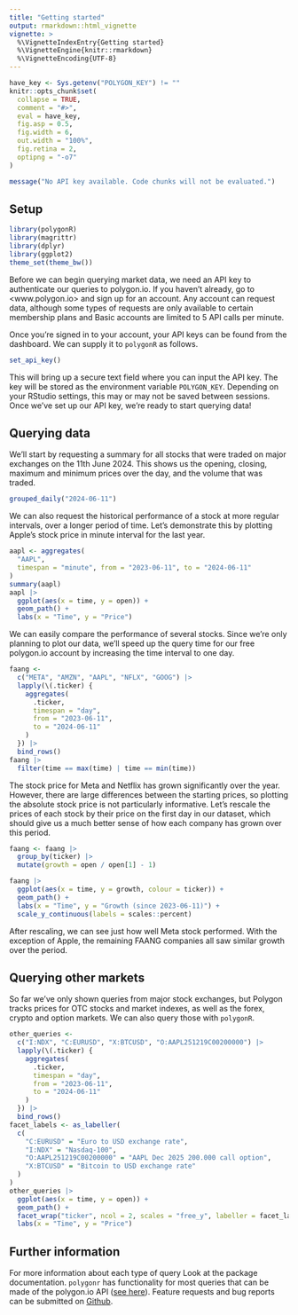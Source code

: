 ```yaml
---
title: "Getting started"
output: rmarkdown::html_vignette
vignette: >
  %\VignetteIndexEntry{Getting started}
  %\VignetteEngine{knitr::rmarkdown}
  %\VignetteEncoding{UTF-8}
---
```


```r
have_key <- Sys.getenv("POLYGON_KEY") != ""
knitr::opts_chunk$set(
  collapse = TRUE,
  comment = "#>",
  eval = have_key,
  fig.asp = 0.5,
  fig.width = 6,
  out.width = "100%",
  fig.retina = 2,
  optipng = "-o7"
)
```
```r
message("No API key available. Code chunks will not be evaluated.")
```

## Setup
```r
library(polygonR)
library(magrittr)
library(dplyr)
library(ggplot2)
theme_set(theme_bw())
```

Before we can begin querying market data, we need an API key to authenticate our queries to polygon.io. If you haven't already, go to <www.polygon.io> and sign up for an account. Any account can request data, although some types of requests are only available to certain membership plans and Basic accounts are limited to 5 API calls per minute.

Once you're signed in to your account, your API keys can be found from the dashboard. We can supply it to `polygonR` as follows.
```r
set_api_key()
```
This will bring up a secure text field where you can input the API key. The key will be stored as the environment variable `POLYGON_KEY`. Depending on your RStudio settings, this may or may not be saved between sessions. Once we've set up our API key, we're ready to start querying data!

## Querying data
We'll start by requesting a summary for all stocks that were traded on major exchanges on the 11th June 2024. This shows us the opening, closing, maximum and minimum prices over the day, and the volume that was traded.

```r
grouped_daily("2024-06-11")
```

We can also request the historical performance of a stock at more regular intervals, over a longer period of time. Let's demonstrate this by plotting Apple's stock price in minute interval for the last year.
```r
aapl <- aggregates(
  "AAPL",
  timespan = "minute", from = "2023-06-11", to = "2024-06-11"
)
summary(aapl)
aapl |>
  ggplot(aes(x = time, y = open)) +
  geom_path() +
  labs(x = "Time", y = "Price")
```

We can easily compare the performance of several stocks. Since we're only planning to plot our data, we'll speed up the query time for our free polygon.io account by increasing the time interval to one day.
```r
faang <-
  c("META", "AMZN", "AAPL", "NFLX", "GOOG") |>
  lapply(\(.ticker) {
    aggregates(
      .ticker,
      timespan = "day",
      from = "2023-06-11",
      to = "2024-06-11"
    )
  }) |>
  bind_rows()
faang |>
  filter(time == max(time) | time == min(time))
```

The stock price for Meta and Netflix has grown significantly over the year. However, there are large differences between the starting prices, so plotting the absolute stock price is not particularly informative. Let's rescale the prices of each stock by their price on the first day in our dataset, which should give us a much better sense of how each company has grown over this period.
```r
faang <- faang |>
  group_by(ticker) |>
  mutate(growth = open / open[1] - 1)

faang |>
  ggplot(aes(x = time, y = growth, colour = ticker)) +
  geom_path() +
  labs(x = "Time", y = "Growth (since 2023-06-11)") +
  scale_y_continuous(labels = scales::percent)
```

After rescaling, we can see just how well Meta stock performed. With the exception of Apple, the remaining FAANG companies all saw similar growth over the period.

## Querying other markets
So far we've only shown queries from major stock exchanges, but Polygon tracks prices for OTC stocks and market indexes, as well as the forex, crypto and option markets. We can also query those with `polygonR`.

```r
other_queries <-
  c("I:NDX", "C:EURUSD", "X:BTCUSD", "O:AAPL251219C00200000") |>
  lapply(\(.ticker) {
    aggregates(
      .ticker,
      timespan = "day",
      from = "2023-06-11",
      to = "2024-06-11"
    )
  }) |>
  bind_rows()
facet_labels <- as_labeller(
  c(
    "C:EURUSD" = "Euro to USD exchange rate",
    "I:NDX" = "Nasdaq-100",
    "O:AAPL251219C00200000" = "AAPL Dec 2025 200.000 call option",
    "X:BTCUSD" = "Bitcoin to USD exchange rate"
  )
)
other_queries |>
  ggplot(aes(x = time, y = open)) +
  geom_path() +
  facet_wrap("ticker", ncol = 2, scales = "free_y", labeller = facet_labels) +
  labs(x = "Time", y = "Price")
```

## Further information

For more information about each type of query Look at the package documentation. `polygonr` has functionality for most queries that can be made of the polygon.io API ([see here](https://polygon.io/docs/stocks/getting-started)). Feature requests and bug reports can be submitted on [Github](https://github.com/flynngo/polygonR).

